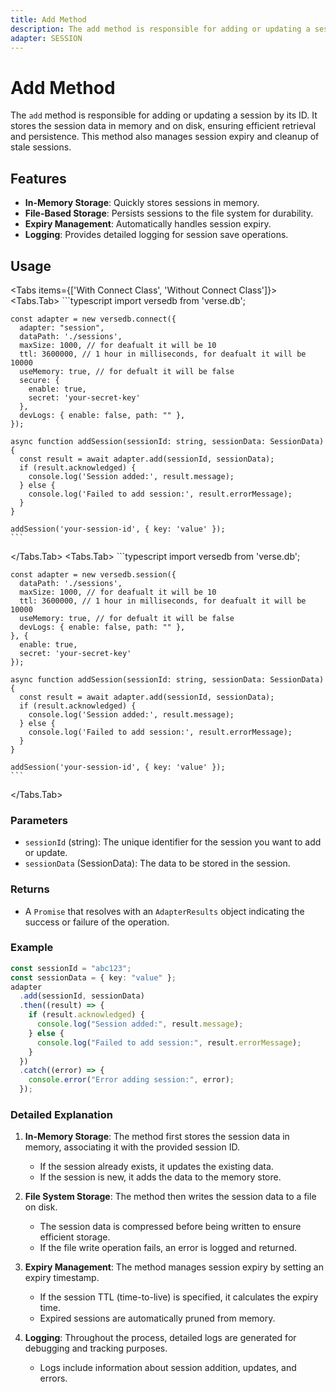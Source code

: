 ```yaml
---
title: Add Method
description: The add method is responsible for adding or updating a session by its ID. It stores the session data in memory and on disk, ensuring efficient retrieval and persistence. This method also manages session expiry and cleanup of stale sessions.
adapter: SESSION
---
```



# Add Method

The `add` method is responsible for adding or updating a session by its ID. It stores the session data in memory and on disk, ensuring efficient retrieval and persistence. This method also manages session expiry and cleanup of stale sessions.

## Features

- **In-Memory Storage**: Quickly stores sessions in memory.
- **File-Based Storage**: Persists sessions to the file system for durability.
- **Expiry Management**: Automatically handles session expiry.
- **Logging**: Provides detailed logging for session save operations.

## Usage

<Tabs items={['With Connect Class', 'Without Connect Class']}>
  <Tabs.Tab>
    ```typescript
    import versedb from 'verse.db';

    const adapter = new versedb.connect({
      adapter: "session",
      dataPath: './sessions',
      maxSize: 1000, // for deafualt it will be 10
      ttl: 3600000, // 1 hour in milliseconds, for deafualt it will be 10000
      useMemory: true, // for defualt it will be false
      secure: {
        enable: true,
        secret: 'your-secret-key'
      },
      devLogs: { enable: false, path: "" },
    });

    async function addSession(sessionId: string, sessionData: SessionData) {
      const result = await adapter.add(sessionId, sessionData);
      if (result.acknowledged) {
        console.log('Session added:', result.message);
      } else {
        console.log('Failed to add session:', result.errorMessage);
      }
    }

    addSession('your-session-id', { key: 'value' });
    ```

  </Tabs.Tab>
  <Tabs.Tab>
    ```typescript
    import versedb from 'verse.db';

    const adapter = new versedb.session({
      dataPath: './sessions',
      maxSize: 1000, // for deafualt it will be 10
      ttl: 3600000, // 1 hour in milliseconds, for deafualt it will be 10000
      useMemory: true, // for defualt it will be false
      devLogs: { enable: false, path: "" },
    }, {
      enable: true,
      secret: 'your-secret-key'
    });

    async function addSession(sessionId: string, sessionData: SessionData) {
      const result = await adapter.add(sessionId, sessionData);
      if (result.acknowledged) {
        console.log('Session added:', result.message);
      } else {
        console.log('Failed to add session:', result.errorMessage);
      }
    }

    addSession('your-session-id', { key: 'value' });
    ```

  </Tabs.Tab>
</Tabs>

### Parameters

- `sessionId` (string): The unique identifier for the session you want to add or update.
- `sessionData` (SessionData): The data to be stored in the session.

### Returns

- A `Promise` that resolves with an `AdapterResults` object indicating the success or failure of the operation.

### Example

```typescript
const sessionId = "abc123";
const sessionData = { key: "value" };
adapter
  .add(sessionId, sessionData)
  .then((result) => {
    if (result.acknowledged) {
      console.log("Session added:", result.message);
    } else {
      console.log("Failed to add session:", result.errorMessage);
    }
  })
  .catch((error) => {
    console.error("Error adding session:", error);
  });
```

### Detailed Explanation

1. **In-Memory Storage**: The method first stores the session data in memory, associating it with the provided session ID.

   - If the session already exists, it updates the existing data.
   - If the session is new, it adds the data to the memory store.

2. **File System Storage**: The method then writes the session data to a file on disk.

   - The session data is compressed before being written to ensure efficient storage.
   - If the file write operation fails, an error is logged and returned.

3. **Expiry Management**: The method manages session expiry by setting an expiry timestamp.

   - If the session TTL (time-to-live) is specified, it calculates the expiry time.
   - Expired sessions are automatically pruned from memory.

4. **Logging**: Throughout the process, detailed logs are generated for debugging and tracking purposes.
   - Logs include information about session addition, updates, and errors.

